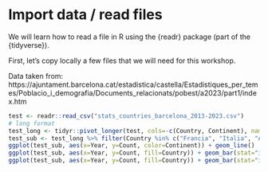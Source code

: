 # Import data / read files

We will learn how to read a file in R using the {readr} package (part of the {tidyverse}).

First, let's copy locally a few files that we will need for this workshop.

Data taken from:
https://ajuntament.barcelona.cat/estadistica/castella/Estadistiques_per_temes/Poblacio_i_demografia/Documents_relacionats/pobest/a2023/part1/index.htm


```r
test <- readr::read_csv("stats_countries_barcelona_2013-2023.csv")
# long format
test_long <- tidyr::pivot_longer(test, cols=-c(Country, Continent), names_to="Year", values_to="Count")
test_sub <- test_long %>% filter(Country %in% c("Francia", "Italia", "Alemania"))
ggplot(test_sub, aes(x=Year, y=Count, color=Continent)) + geom_line()
ggplot(test_sub, aes(x=Year, y=Count, fill=Country)) + geom_bar(stat="identity")
ggplot(test_sub, aes(x=Year, y=Count, fill=Country)) + geom_bar(stat="identity", position="dodge")

```


